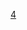 {{鐵道路線|lua=1|铁道系统=Rapid KL|
|模板名稱=大城堡线
|名稱={{rint|my|4}} {{lnl|Rapid KL|4}} {{rint|my|rapidkl}}
|代表色=#{{rcr|KLRT|4}}
|背景顏色=#FFFFFF
|車站列表=#冼都東#{{rcb|Rapid KL|3|ldot}}{{rint|park}} ~ #冼都#{{rcb|Rapid KL|3|ldot}}{{rint|park}} ~ #蒂蒂旺沙#{{rcb|Rapid KL|3|ldot}}{{rcb|Rapid KL|8|ldot}}{{rcb|Rapid KL|12|ldot}} ~ #布特拉世界貿易中心#{{rcb|Rapid KL|3|ldot}}{{rcb|KTM Komuter|1|lsquare}}{{rcb|KTM Komuter|2|lsquare}} ~ #苏丹依斯迈#{{rcb|Rapid KL|3|ldot}}{{rcb|Rapid KL|8|lsquare}} ~ #市政局#{{rcb|Rapid KL|3|ldot}}{{rcb|KTM Komuter|1|lsquare}}{{rcb|KTM Komuter|2|lsquare}} ~ #占美清真寺#{{rcb|Rapid KL|3|ldot}}{{rcb|Rapid KL|5|ldot}} ~ #人民广场#{{rcb|Rapid KL|3|ldot}}{{rcb|Rapid KL|9|ldot}} ~ #漢都亞#{{rcb|Rapid KL|3|ldot}}{{rcb|Rapid KL|8|ldot}} ~ #半山芭#{{rcb|Rapid KL|3|ldot}}{{rint|park}} ~ #陈秀连#{{rcb|Rapid KL|3|ldot}}{{rcb|Rapid KL|12|ldot}} ~ #蕉賴#{{rint|park}} ~ #沙叻秀（轻快铁）#{{rint|park}} ~ 敦拉薩鎮 ~ #南湖鎮#{{rcb|KTM Komuter|1|lsquare}}{{rcb|ERL|7|lsquare}}{{rcb|KTM ETS|KTM ETS|lsquare}}{{rint|park}} ~ #新街場#{{rcb|Rapid KL|12|ldot}}{{rint|park}} ~ #武吉加里爾#{{rint|park}} ~ #大城堡#{{rint|park}} ~ #阿旺柏沙#{{rint|park}} ~ #親善#{{rint|park}} ~ 阿南蘇特拉 ~ #金鑾第五區#{{rint|park}} ~ #IOI蒲種再也#{{rint|park}} ~ #蒲種市中心#{{rint|park}} ~ #蒲種工業區#{{rint|park}} ~ 公主城 ~ 蒲種柏蘭嶺 ~ 蒲種柏麗瑪 ~ #布特拉高原#{{rcb|Rapid KL|5|ldot}}{{rint|park}}
|未来发展 =
冼都東 ~ 冼都 ~ 蒂蒂旺沙 ~ 布特拉世界貿易中心 ~ 苏丹依斯迈 ~ 市政局 ~ 占美清真寺 ~ 人民广场 ~ 漢都亞 ~ 半山芭 ~ 陈秀连 ~ 蕉賴 ~ 沙叻秀 ~ 敦拉薩鎮 ~ 南湖鎮 ~ 新街場 ~ 武吉加里爾 ~ 大城堡 ~ 阿旺柏沙 ~ 親善 ~ 阿南蘇特拉 ~ 金鑾第五區 ~ gstart ~ ''金銮第三区'' ~ gend ~ IOI蒲種再也 ~ 蒲種市中心 ~ 蒲種工業區 ~ 公主城 ~ 蒲種柏蘭嶺 ~ 蒲種柏麗瑪 ~ gstart ~ ''甘榜斯里阿曼'' ~ gend ~ 布特拉高原
}}<noinclude>
[[Category:吉隆坡轨道交通模板|4]]
</noinclude>